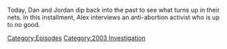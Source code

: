 {{DEFAULTSORT:
    #_EPISODE_0787:January 23, 2004
}}{{Episode
    | title           = January 23, 2004
    | caption         = Listen to this episode on [https://knowledgefight.libsyn.com/787-january-23-2004 Libsyn] [https://open.spotify.com/episode/09CUnxeS8Jd2UmErlCTUEo Spotify], Read the [[Transcript/787: January 23, 2004|Unofficial Transcript]], View discussion on [https://reddit.com/11wbhm7 Reddit]
    | episodeNumber   = 787
    | length          = 01:04:37
    | airDate         = March 20, 2023
    | coverageDate    = January 23, 2004
    | episodeType     = [[:Category:2003 Investigation|2003 Investigation]]
    | appearance      = [[Troy Newman]]
    | previousEpisode = [[786: Too Biggs For His Britches]]
    | nextEpisode     = [[788: Mike Rothschild Returns]]
}}

{{Stub}}

Today, Dan and Jordan dip back into the past to see what turns up in their nets.  In this installment, Alex interviews an anti-abortion activist who is up to no good.

[[Category:Episodes]]
[[Category:2003 Investigation]]
